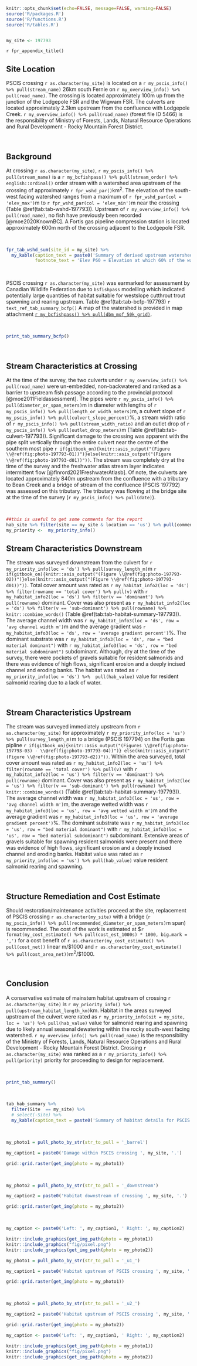 
```r
knitr::opts_chunk$set(echo=FALSE, message=FALSE, warning=FALSE)
source('R/packages.R')
source('R/functions.R')
source('R/tables.R')



```



```r
my_site <- 197793

```

`r fpr_appendix_title()`

## Site Location {-}

PSCIS crossing `r as.character(my_site)` is located on a `r my_pscis_info() %>% pull(stream_name)` 26km south Fernie on `r my_overview_info() %>% pull(road_name)`.  The crossing is located approximately 100m up from the junction of the Lodgepole FSR and the Wigwam FSR. The culverts are located approximately 2.3km upstream from the confluence with Lodgepole Creek. `r my_overview_info() %>% pull(road_name)` (forest file ID 5466) is the responsibility of Ministry of Forests, Lands, Natural Resource Operations and Rural Development - Rocky Mountain Forest District.


<br>

## Background {-}


At crossing `r as.character(my_site)`, `r my_pscis_info() %>% pull(stream_name)` is a `r my_bcfishpass() %>% pull(stream_order) %>% english::ordinal()` order stream with a watershed area upstream of the crossing of approximately `r fpr_wshd_par()`km^2^. The elevation of the south-west facing watershed ranges from a maximum of `r fpr_wshd_par(col = 'elev_max')`m to `r fpr_wshd_par(col = 'elev_min')`m near the crossing (Table \@ref(tab:tab-wshd-197793)). Upstream of `r my_overview_info() %>% pull(road_name)`, no fish have previously been recorded [@moe2020KnownBC]. A Fortis gas pipeline compression station is located approximately 600m north of the crossing adjacent to the Lodgepole FSR.

<br>


```r
fpr_tab_wshd_sum(site_id = my_site) %>% 
  my_kable(caption_text = paste0('Summary of derived upstream watershed statistics for PSCIS crossing ', my_site, '.'),
           footnote_text = 'Elev P60 = Elevation at which 60% of the watershed area is above')

```

<br>

PSCIS crossing `r as.character(my_site)` was earmarked for assessment by Canadian Wildlife Federation due to `bsfishpass` modelling which indicated potentially large quantities of habitat suitable for westslope cutthrout trout spawning and rearing upstream. Table \@ref(tab:tab-bcfp-197793) `r text_ref_tab_summary_bcfp()` A map of the watershed is provided in map attachment [`r my_bcfishpass() %>% pull(dbm_mof_50k_grid)`](`r my_mapsheet()`).  


<br>

```r
print_tab_summary_bcfp()
```


<br>



## Stream Characteristics at Crossing {-}

At the time of the survey, the two culverts under `r my_overview_info() %>% pull(road_name)` were un-embedded, non-backwatered and ranked as a barrier to upstream fish passage according to the provincial protocol [@moe2011Fieldassessment]. The pipes were `r my_pscis_info() %>% pull(diameter_or_span_meters)`m in diameter with lengths of `r my_pscis_info() %>% pull(length_or_width_meters)`m, a culvert slope of `r my_pscis_info() %>% pull(culvert_slope_percent)`%, a stream width ratio of `r my_pscis_info() %>% pull(stream_width_ratio)` and an outlet drop of `r my_pscis_info() %>% pull(outlet_drop_meters)`m (Table \@ref(tab:tab-culvert-197793)). Significant damage to the crossing was apparent with the pipe split vertically through the entire culvert near the centre of the southern most pipe `r if(gitbook_on){knitr::asis_output("(Figure \\@ref(fig:photo-197793-01))")}else(knitr::asis_output("(Figure \\@ref(fig:photo-197793-d01))"))`. The stream was completely dry at the time of the survey and the freshwater atlas stream layer indicates intermittent flow [@flnrord2021FreshwaterAtlasb].  Of note, the culverts are located approximately 840m upstream from the confluence with a tributary to Bean Creek and a bridge of stream of the confluence (PSCIS 197792) was assessed on this tributary.  The tributary was flowing at the bridge site at the time of the survey (`r my_pscis_info() %>% pull(date)`). 


<br>

```r
##this is useful to get some comments for the report
hab_site %>% filter(site == my_site & location == 'us') %>% pull(comments)
my_priority <-  my_priority_info()

```

## Stream Characteristics Downstream {-}

The stream was surveyed downstream from the culvert for `r my_priority_info(loc = 'ds') %>% pull(survey_length_m)`m `r if(gitbook_on){knitr::asis_output("(Figure \\@ref(fig:photo-197793-02))")}else(knitr::asis_output("(Figure \\@ref(fig:photo-197793-d01))"))`. Total cover amount was rated as `r my_habitat_info2(loc = 'ds') %>% filter(rowname == 'total cover') %>% pull(v)` with  `r my_habitat_info2(loc = 'ds') %>% filter(v == 'dominant') %>% pull(rowname)` dominant. Cover was also present as `r my_habitat_info2(loc = 'ds') %>% filter(v == 'sub-dominant') %>% pull(rowname) %>% knitr::combine_words()` (Table \@ref(tab:tab-habitat-summary-197793)). The average channel width was `r my_habitat_info3(loc = 'ds', row = 'avg channel width m')`m and the average gradient was `r my_habitat_info3(loc = 'ds', row = 'average gradient percent')`%. The dominant substrate was `r my_habitat_info3(loc = 'ds', row = "bed material dominant")` with `r my_habitat_info3(loc = 'ds', row = "bed material subdominant")` subdominant. Although, dry at the time of the survey, there were pockets of gravels suitable for resident salmonids and there was evidence of high flows, significant erosion and a deeply incised channel and eroding banks. The habitat was rated as `r my_priority_info(loc = 'ds') %>%  pull(hab_value)` value for resident salmonid rearing due to a lack of water. 

<br>

## Stream Characteristics Upstream {-}

The stream was surveyed immediately upstream from `r as.character(my_site)` for approximately `r my_priority_info(loc = 'us') %>% pull(survey_length_m)`m to a bridge (PSCIS 197794) on the Fortis gas pipline  `r if(gitbook_on){knitr::asis_output("(Figures \\@ref(fig:photo-197793-03) - \\@ref(fig:photo-197793-04))")} else(knitr::asis_output("(Figure \\@ref(fig:photo-197793-d2))"))`. Within the area surveyed, total cover amount was rated as `r my_habitat_info2(loc = 'us') %>% filter(rowname == 'total cover') %>% pull(v)` with  `r my_habitat_info2(loc = 'us') %>% filter(v == 'dominant') %>% pull(rowname)` dominant. Cover was also present as `r my_habitat_info2(loc = 'us') %>% filter(v == 'sub-dominant') %>% pull(rowname) %>% knitr::combine_words()` (Table \@ref(tab:tab-habitat-summary-197793)). The average channel width was `r my_habitat_info3(loc = 'us', row = 'avg channel width m')`m, the average wetted width was `r my_habitat_info3(loc = 'us', row = 'avg wetted width m')`m and the average gradient was `r my_habitat_info3(loc = 'us', row = 'average gradient percent')`%.  The dominant substrate was `r my_habitat_info3(loc = 'us', row = "bed material dominant")` with `r my_habitat_info3(loc = 'us', row = "bed material subdominant")` subdominant. Extensive areas of gravels suitable for spawning resident salmonids were present and there was evidence of high flows, significant erosion and a deeply incised channel and eroding banks. Habitat value was rated as `r my_priority_info(loc = 'us') %>% pull(hab_value)` value resident salmonid rearing and spawning. 

<br>



## Structure Remediation and Cost Estimate {-}

Should restoration/maintenance activities proceed at the site, replacement of PSCIS crossing `r as.character(my_site)` with a bridge (`r my_pscis_info() %>% pull(recommended_diameter_or_span_meters)`m span) is recommended. The cost of the work is estimated at \$`r format(my_cost_estimate() %>% pull(cost_est_1000s) * 1000, big.mark = ',')` for a cost benefit of `r as.character(my_cost_estimate() %>% pull(cost_net))` linear m/\$1000 and `r as.character(my_cost_estimate() %>% pull(cost_area_net))`m^2^/\$1000.


<br>


## Conclusion {-}

A conservative estimate of mainstem habitat upstream of crossing `r as.character(my_site)` is `r my_priority_info() %>% pull(upstream_habitat_length_km)`km. Habitat in the areas surveyed upstream of the culvert were rated as `r my_priority_info(sit = my_site, loc = 'us') %>% pull(hab_value)` value for salmonid rearing and spawning due to likely annual seasonal dewatering within the rocky south-west facing watershed.   `r my_overview_info() %>% pull(road_name)` is the responsibility of the Ministry of Forests, Lands, Natural Resource Operations and Rural Development - Rocky Mountain Forest District.  Crossing `r as.character(my_site)` was ranked as a `r my_priority_info() %>% pull(priority)` priority for proceeding to design for replacement. 

<!-- this is a bit strange but the pages.js will not build beyond this so we leave for now -->
<!-- `r if(gitbook_on){knitr::asis_output("<br>")} else knitr::asis_output("\\pagebreak")` -->

<br>

```r
print_tab_summary()

```


<br>

```r
tab_hab_summary %>% 
  filter(Site  == my_site) %>% 
  # select(-Site) %>% 
  my_kable(caption_text = paste0('Summary of habitat details for PSCIS crossing ', my_site, '.')) 

```

<br>



```r
my_photo1 = pull_photo_by_str(str_to_pull = '_barrel')

my_caption1 = paste0('Damage within PSCIS crossing ', my_site, '.')

```

```r
grid::grid.raster(get_img(photo = my_photo1))
```

<br>

```r
my_photo2 = pull_photo_by_str(str_to_pull = '_downstream')

my_caption2 = paste0('Habitat downstream of crossing ', my_site, '.')
```

```r
grid::grid.raster(get_img(photo = my_photo2))

```

<br>

```r

my_caption <- paste0('Left: ', my_caption1, ' Right: ', my_caption2)

knitr::include_graphics(get_img_path(photo = my_photo1))
knitr::include_graphics("fig/pixel.png")
knitr::include_graphics(get_img_path(photo = my_photo2))
```


```r
my_photo1 = pull_photo_by_str(str_to_pull = '_u1_')

my_caption1 = paste0('Habitat upstream of PSCIS crossing ', my_site, '.')
```

```r
grid::grid.raster(get_img(photo = my_photo1))

```

<br>

```r
my_photo2 = pull_photo_by_str(str_to_pull = '_u2_')

my_caption2 = paste0('Habitat upstream of PSCIS crossing ', my_site, '.')

```

```r
grid::grid.raster(get_img(photo = my_photo2))
```

```r

my_caption <- paste0('Left: ', my_caption1, ' Right: ', my_caption2)

knitr::include_graphics(get_img_path(photo = my_photo1))
knitr::include_graphics("fig/pixel.png")
knitr::include_graphics(get_img_path(photo = my_photo2))
```
